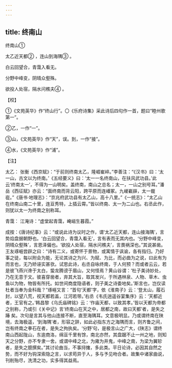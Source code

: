 ```yaml
---
---
---
```

title: 终南山
---



终南山①


太乙近天都② ，连山到海隅③ 。

白云回望合，青霭入看无。

分野中峰变，阴晴众壑殊。

欲投人处宿，隔水问樵夫④ 。

【校】

①《文苑英华》作“终山行”。〇《乐府诗集》采此诗后四句作一首，题曰“睦州歌第一”。

②乙，一作“一”。

③山，《文苑英华》作“天”，误。到，一作“接”。

④水，《文苑英华》作“浦”。

【注】

太乙： 张衡《西京赋》：“于前则终南太乙，隆崛崔崪。”李善注：“《汉书》曰：‘太一山，古文以为终南。’《五经要义》曰：‘太一一名终南山，在扶风武功县。’此云‘终南太一’，不得为一山明矣。盖终南，南山之总名；太一，一山之别号耳。”潘岳《西征赋》亦云：“面终南而背云阳，跨平原而连嶓冢。九嵕嶻嶭，太一巃嵸。”《唐书·地理志》：“京兆府武功县有太乙山，高十八里。”《一统志》：“太乙山在终南山南二十里，连亘秀特，上插云霄。”皆以终南、太一为二山也。右丞此作，则犹以太一为终南之别称耳。

青霭： 江淹诗：“虚堂起青霭，崦嵫生暮霞。”

成按：《唐诗纪事》云：“或说此诗为议时之作，谓‘太乙近天都，连山接海隅’，言势焰盘据朝野也。‘白云回望合，青霭入看无’，言有表而无其内也。‘分野中峰变，阴晴众壑殊’，言恩泽偏也。‘欲投人处宿，隔水问樵夫’，言畏祸深也。”其说甚凿。王友琢崕尝辟之曰：“诗有二义，或寄怀于景物，或寓情于讽谕，各有指归。乃好事之徒，每以附会为能，无论其诗之为兴、为赋、为比，而必曲为之说，曰此有为而言也，无乃矫诬实甚欤。试思此诗，右丞自咏终南，于人何预？而或者云云，若是彼飞燕兴谗于太白，蛰龙腾谤于眉山，又何怪焉？黄山谷谓：‘杜子美诗妙处，乃在无意于文。彼喜穿凿者，弃其大旨，取其发兴，于所遇林泉、人物、草木、虫鱼以为物，物皆有所托。如世间商度隐语者，则子美之诗委地矣。’斯言也，岂仅读杜者当奉为金科哉？”琢崕又言：“首句‘天都’字，依《淮南子》云：‘登太山，履石封，以望八荒，视天都若盖，江河若带。’右丞《韦氏逍遥谷宴集序》云：‘天都近者，王官有之。’韩昌黎《乌氏庙碑铭》云：‘作庙天都，以致其孝。’皆以天都为帝都之别称，乃或引《关中记》言‘终南山在天之中，居都之南，故曰天都’者，是失之踳 矣。次句是言其与他山连接不断，直至海隅耳。文意极明显。乃或谓终南在陕境，去海极遥，‘到海隅’者，形容之辞，如此必指东方之海隅而言，则齐鲁之间，岂有终南之拳石在者，是失之拘执矣。‘分野’句，是极言山之广大，《陕志》谓终南山西起陇山，东逾商洛，绵亘千里有馀，南北亦然，其盘踞不止一州之地，则知天之分野，亦不专隶一舍。或谓中峰之北，为雍为井鬼，中峰之南，为梁为翼轸者，是失之臆撰矣。”其讨论曲当，不事挦撦，多此类。平日论诗，必因其自然之势，而不好为钩深索隐之言，以求苟异于人，多与予见吻合者。故集中诸家曲说，刊削殆尽，洗清之功，实多得其益焉。